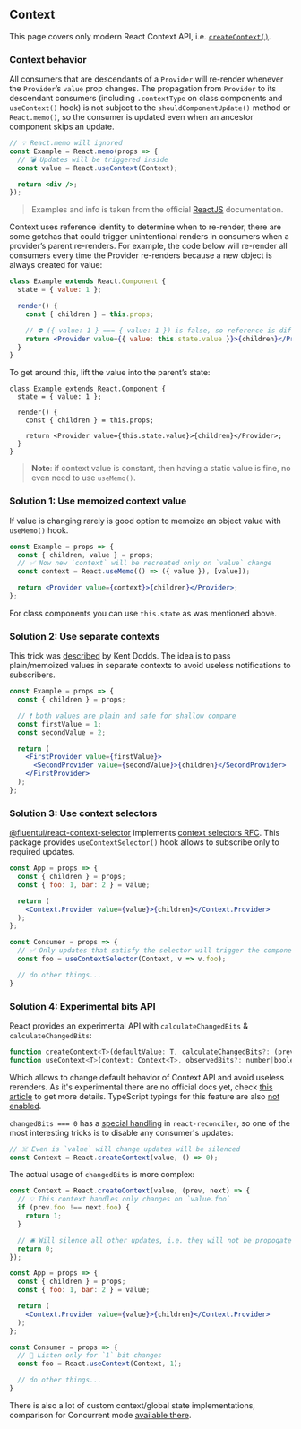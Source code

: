 
## Context

This page covers only modern React Context API, i.e. [`createContext()`](https://reactjs.org/docs/context.html).

### Context behavior

All consumers that are descendants of a `Provider` will re-render whenever the `Provider`’s `value` prop changes. The propagation from `Provider` to its descendant consumers (including `.contextType` on class components and `useContext()` hook) is not subject to the `shouldComponentUpdate()` method or `React.memo()`, so the consumer is updated even when an ancestor component skips an update.

```jsx
// 💡 React.memo will ignored
const Example = React.memo(props => {
  // 💣 Updates will be triggered inside
  const value = React.useContext(Context);

  return <div />;
});
```

> Examples and info is taken from the official [ReactJS](https://reactjs.org/docs/context.html#caveats) documentation.

Context uses reference identity to determine when to re-render, there are some gotchas that could trigger
unintentional renders in consumers when a provider’s parent re-renders.
For example, the code below will re-render all consumers every time the Provider re-renders
because a new object is always created for value:

```jsx
class Example extends React.Component {
  state = { value: 1 };

  render() {
    const { children } = this.props;

    // ⛔ ({ value: 1 } === { value: 1 }) is false, so reference is different
    return <Provider value={{ value: this.state.value }}>{children}</Provider>;
  }
}
```

To get around this, lift the value into the parent’s state:

```tsx
class Example extends React.Component {
  state = { value: 1 };

  render() {
    const { children } = this.props;

    return <Provider value={this.state.value}>{children}</Provider>;
  }
}
```

<ContextUnmemoized />

> **Note**: if context value is constant, then having a static value is fine, no even need to use `useMemo()`.

### Solution 1: Use memoized context value

If value is changing rarely is good option to memoize an object value with `useMemo()` hook.

```jsx
const Example = props => {
  const { children, value } = props;
  // ✅ Now new `context` will be recreated only on `value` change
  const context = React.useMemo(() => ({ value }), [value]);

  return <Provider value={context}>{children}</Provider>;
};
```

<ContextMemoized />

For class components you can use `this.state` as was mentioned above.

### Solution 2: Use separate contexts

This trick was [described](https://kentcdodds.com/blog/how-to-use-react-context-effectively) by Kent Dodds. The idea is to pass plain/memoized
values in separate contexts to avoid useless notifications to subscribers.

```jsx
const Example = props => {
  const { children } = props;

  // ❗ both values are plain and safe for shallow compare
  const firstValue = 1;
  const secondValue = 2;

  return (
    <FirstProvider value={firstValue}>
      <SecondProvider value={secondValue}>{children}</SecondProvider>
    </FirstProvider>
  );
};
```

<ContextSeparate />

### Solution 3: Use context selectors

[@fluentui/react-context-selector](https://www.npmjs.com/package/@fluentui/react-context-selector) implements [context selectors RFC](https://github.com/reactjs/rfcs/pull/119). This package provides `useContextSelector()` hook allows to subscribe only to required updates.

```jsx
const App = props => {
  const { children } = props;
  const { foo: 1, bar: 2 } = value;

  return (
    <Context.Provider value={value}>{children}</Context.Provider>
  );
};

const Consumer = props => {
  // ✅ Only updates that satisfy the selector will trigger the component's rerender
  const foo = useContextSelector(Context, v => v.foo);

  // do other things...
}
```

<ContextSelector />

### Solution 4: Experimental bits API

React provides an experimental API with `calculateChangedBits` & `calculateChangedBits`:

```jsx
function createContext<T>(defaultValue: T, calculateChangedBits?: (prev: T, next: T) => number): Context<T>;
function useContext<T>(context: Context<T>, observedBits?: number|boolean): T;
```

Which allows to change default behavior of Context API and avoid useless rerenders. As it's experimental there are no official docs yet, check [this article](https://medium.com/@leonardobrunolima/react-tips-context-api-performance-considerations-d964f3ad3087) to get more details. TypeScript typings for this feature are also [not enabled](https://github.com/DefinitelyTyped/DefinitelyTyped/blob/5a59a59b867088e492e59e9f52ec681a9ff5b7a2/types/react/index.d.ts#L872).

`changedBits === 0` has a [special handling](https://github.com/facebook/react/blob/9b0bd43550206e04bfe9ca695e5981eff0e2d03f/packages/react-reconciler/src/ReactFiberBeginWork.js#L2304) in `react-reconciler`, so one of the most interesting tricks is to disable any consumer's updates:

```jsx
// ☠️ Even is `value` will change updates will be silenced
const Context = React.createContext(value, () => 0);
```

The actual usage of `changedBits` is more complex:

```jsx
const Context = React.createContext(value, (prev, next) => {
  // 💡 This context handles only changes on `value.foo`
  if (prev.foo !== next.foo) {
    return 1;
  }

  // 🛎️ Will silence all other updates, i.e. they will not be propogated to context consumers
  return 0;
});

const App = props => {
  const { children } = props;
  const { foo: 1, bar: 2 } = value;

  return (
    <Context.Provider value={value}>{children}</Context.Provider>
  );
};

const Consumer = props => {
  // 🧱 Listen only for `1` bit changes
  const foo = React.useContext(Context, 1);

  // do other things...
}
```

<ContextChangedBits />

There is also a lot of custom context/global state implementations, comparison
for Concurrent mode [available there](https://github.com/dai-shi/will-this-react-global-state-work-in-concurrent-mode).
